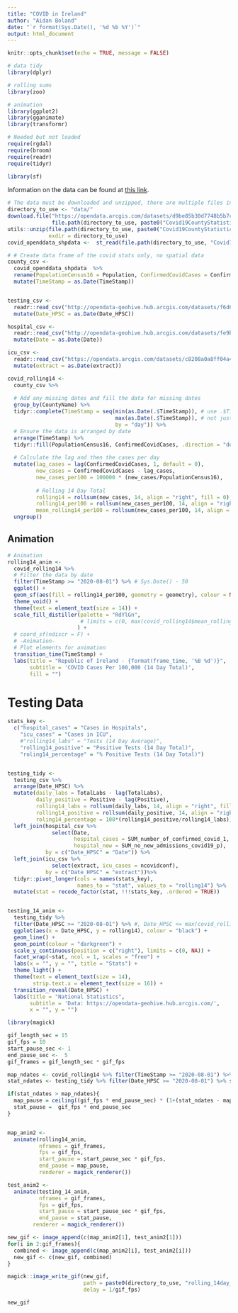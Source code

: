 ```yaml
---
title: "COVID in Ireland"
author: "Aidan Boland"
date: "`r format(Sys.Date(), '%d %b %Y')`"
output: html_document
---
```


```r
knitr::opts_chunk$set(echo = TRUE, message = FALSE)

# data tidy
library(dplyr)

# rolling sums
library(zoo)

# animation
library(ggplot2)
library(gganimate)
library(transformr)

# Needed but not loaded
require(rgdal)
require(broom)
require(readr)
require(tidyr)

library(sf)
```

Information on the data can be found at [this link](https://data.gov.ie/dataset/covid19countystatisticshpscireland).

```r
# The data must be downloaded and unzipped, there are multiple files in the zip which are needed
directory_to_use <- "data/"
download.file("https://opendata.arcgis.com/datasets/d9be85b30d7748b5b7c09450b8aede63_0.zip?outSR=%7B%22latestWkid%22%3A3857%2C%22wkid%22%3A102100%7D", 
              file.path(directory_to_use, paste0("Covid19CountyStatisticsHPSCIreland_", Sys.Date(),".zip")))
utils::unzip(file.path(directory_to_use, paste0("Covid19CountyStatisticsHPSCIreland_", Sys.Date(),".zip")),
             exdir = directory_to_use)
covid_openddata_shpdata <-  st_read(file.path(directory_to_use, "Covid19CountyStatisticsHPSCIreland.shp"), stringsAsFactors = F)
```


```r
# # Create data frame of the covid stats only, no spatial data
county_csv <-
  covid_openddata_shpdata  %>%
  rename(PopulationCensus16 = Population, ConfirmedCovidCases = ConfirmedC) %>%
  mutate(TimeStamp = as.Date(TimeStamp))


testing_csv <- 
  readr::read_csv("http://opendata-geohive.hub.arcgis.com/datasets/f6d6332820ca466999dbd852f6ad4d5a_0.csv?outSR={%22latestWkid%22:3857,%22wkid%22:102100}") %>%
  mutate(Date_HPSC = as.Date(Date_HPSC))

hospital_csv <- 
  readr::read_csv("http://opendata-geohive.hub.arcgis.com/datasets/fe9bb23592ec4142a4f4c2c9bd32f749_0.csv?outSR={%22latestWkid%22:4326,%22wkid%22:4326}") %>%
  mutate(Date = as.Date(Date))

icu_csv <- 
  readr::read_csv("https://opendata.arcgis.com/datasets/c8208a0a8ff04a45b2922ae69e9b2206_0.csv") %>%
  mutate(extract = as.Date(extract))


```


```r
covid_rolling14 <- 
  county_csv %>%
  
  # Add any missing dates and fill the data for missing dates
  group_by(CountyName) %>%
  tidyr::complete(TimeStamp = seq(min(as.Date(.$TimeStamp)), # use .$TimeStamp to get global data min 
                                  max(as.Date(.$TimeStamp)), # not just the min for the group_by var
                                  by = "day")) %>%
  # Ensure the data is arranged by date
  arrange(TimeStamp) %>%
  tidyr::fill(PopulationCensus16, ConfirmedCovidCases, .direction = "down") %>%
  
  # Calculate the lag and then the cases per day
  mutate(lag_cases = lag(ConfirmedCovidCases, 1, default = 0),
         new_cases = ConfirmedCovidCases - lag_cases,
         new_cases_per100 = 100000 * (new_cases/PopulationCensus16),
         
         # Rolling 14 Day Total
         rolling14 = rollsum(new_cases, 14, align = "right", fill = 0),
         rolling14_per100 = rollsum(new_cases_per100, 14, align = "right", fill = 0),
         mean_rolling14_per100 = rollsum(new_cases_per100, 14, align = "right", fill = 0)/14) %>%
  ungroup()
```



## Animation

```r
# Animation
rolling14_anim <- 
  covid_rolling14 %>%
  # Filter the data by date
  filter(TimeStamp >= "2020-08-01") %>% # Sys.Date() - 50
  ggplot() + 
  geom_sf(aes(fill = rolling14_per100, geometry = geometry), colour = NA) + 
  theme_void() +
  theme(text = element_text(size = 14)) +
  scale_fill_distiller(palette = "RdYlGn",
                       # limits = c(0, max(covid_rolling14$mean_rolling14_per100))
                      ) +
  # coord_sf(ndiscr = F) +
  # -Animation-
  # Plot elements for animation
  transition_time(TimeStamp) +
  labs(title = "Republic of Ireland - {format(frame_time, '%B %d')}",
       subtitle = 'COVID Cases Per 100,000 (14 Day Total)', 
       fill = "")
```



# Testing Data

```r
stats_key <- 
  c("hospital_cases" = "Cases in Hospitals",
    "icu_cases" = "Cases in ICU",
    #"rolling14_labs" = "Tests (14 Day Average)", 
    "rolling14_positive" = "Positive Tests (14 Day Total)",
    "roling14_percentage" = "% Positive Tests (14 Day Total)")


testing_tidy <- 
  testing_csv %>%
  arrange(Date_HPSC) %>%
  mutate(daily_labs = TotalLabs - lag(TotalLabs),
         daily_positive = Positive - lag(Positive),
         rolling14_labs = rollsum(daily_labs, 14, align = "right", fill = 0),
         rolling14_positive = rollsum(daily_positive, 14, align = "right", fill = 0),
         roling14_percentage = 100*(rolling14_positive/rolling14_labs)) %>%
  left_join(hospital_csv %>%
              select(Date, 
                     hospital_cases = SUM_number_of_confirmed_covid_1,
                     hospital_new = SUM_no_new_admissions_covid19_p),
            by = c("Date_HPSC" = "Date")) %>%
  left_join(icu_csv %>%
              select(extract, icu_cases = ncovidconf),
            by = c("Date_HPSC" = "extract"))%>%
  tidyr::pivot_longer(cols = names(stats_key), 
                      names_to = "stat", values_to = "rolling14") %>%
  mutate(stat = recode_factor(stat, !!!stats_key, .ordered = TRUE))


testing_14_anim <- 
  testing_tidy %>%  
  filter(Date_HPSC >= "2020-08-01") %>% #, Date_HPSC <= max(covid_rolling14$TimeStamp)
  ggplot(aes(x = Date_HPSC, y = rolling14), colour = "black") +
  geom_line() +
  geom_point(colour = "darkgreen") +
  scale_y_continuous(position = c("right"), limits = c(0, NA)) +
  facet_wrap(~stat, ncol = 1, scales = "free") +
  labs(x = "", y = "", title = "Stats") +
  theme_light() +
  theme(text = element_text(size = 14),
        strip.text.x = element_text(size = 16)) +
  transition_reveal(Date_HPSC) + 
  labs(title = "National Statistics",
       subtitle = 'Data: https://opendata-geohive.hub.arcgis.com/',
       x = "", y = "")
```




```r
library(magick)

gif_length_sec = 15
gif_fps = 10
start_pause_sec <- 1
end_pause_sec <-  5
gif_frames = gif_length_sec * gif_fps

map_ndates <- covid_rolling14 %>% filter(TimeStamp >= "2020-08-01") %>% select(TimeStamp) %>% distinct() %>% nrow()
stat_ndates <- testing_tidy %>% filter(Date_HPSC >= "2020-08-01") %>% select(Date_HPSC) %>% distinct() %>% nrow()

if(stat_ndates > map_ndates){
  map_pause = ceiling((gif_fps * end_pause_sec) * (1+(stat_ndates - map_ndates)/map_ndates))
  stat_pause =  gif_fps * end_pause_sec
}


map_anim2 <- 
  animate(rolling14_anim, 
          nframes = gif_frames, 
          fps = gif_fps,
          start_pause = start_pause_sec * gif_fps, 
          end_pause = map_pause,
          renderer = magick_renderer())

test_anim2 <- 
  animate(testing_14_anim,
          nframes = gif_frames, 
          fps = gif_fps,
          start_pause = start_pause_sec * gif_fps, 
          end_pause = stat_pause, 
        renderer = magick_renderer())

new_gif <- image_append(c(map_anim2[1], test_anim2[1]))
for(i in 2:gif_frames){
  combined <- image_append(c(map_anim2[i], test_anim2[i]))
  new_gif <- c(new_gif, combined)
}

magick::image_write_gif(new_gif, 
                        path = paste0(directory_to_use, "rolling_14day_combined_", Sys.Date(),".gif"),
                        delay = 1/gif_fps)

new_gif
```
